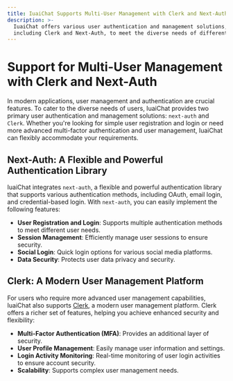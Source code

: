 ```yaml
---
title: IuaiChat Supports Multi-User Management with Clerk and Next-Auth
description: >-
  IuaiChat offers various user authentication and management solutions,
  including Clerk and Next-Auth, to meet the diverse needs of different users.
---
```


# Support for Multi-User Management with Clerk and Next-Auth

In modern applications, user management and authentication are crucial features. To cater to the diverse needs of users, IuaiChat provides two primary user authentication and management solutions: `next-auth` and `Clerk`. Whether you're looking for simple user registration and login or need more advanced multi-factor authentication and user management, IuaiChat can flexibly accommodate your requirements.

## Next-Auth: A Flexible and Powerful Authentication Library

IuaiChat integrates `next-auth`, a flexible and powerful authentication library that supports various authentication methods, including OAuth, email login, and credential-based login. With `next-auth`, you can easily implement the following features:

- **User Registration and Login**: Supports multiple authentication methods to meet different user needs.
- **Session Management**: Efficiently manage user sessions to ensure security.
- **Social Login**: Quick login options for various social media platforms.
- **Data Security**: Protects user data privacy and security.

## Clerk: A Modern User Management Platform

For users who require more advanced user management capabilities, IuaiChat also supports [Clerk](https://clerk.com), a modern user management platform. Clerk offers a richer set of features, helping you achieve enhanced security and flexibility:

- **Multi-Factor Authentication (MFA)**: Provides an additional layer of security.
- **User Profile Management**: Easily manage user information and settings.
- **Login Activity Monitoring**: Real-time monitoring of user login activities to ensure account security.
- **Scalability**: Supports complex user management needs.

